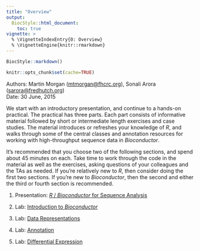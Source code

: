 ```yaml
---
title: "Overview"
output:
  BiocStyle::html_document:
    toc: true
vignette: >
  % \VignetteIndexEntry{0: Overview}
  % \VignetteEngine{knitr::rmarkdown}
---
```


```r
BiocStyle::markdown()
```

```r
knitr::opts_chunk$set(cache=TRUE)
```

Authors: Martin Morgan (<a
  href="mailto:mtmorgan@fhcrc.org">mtmorgan@fhcrc.org</a>), Sonali
  Arora (<a
  href="mailto:sarora@fredhutch.org">sarora@fredhutch.org</a>)<br />
Date: 30 June, 2015

We start with an introductory presentation, and continue to a hands-on
practical.  The practical has three parts. Each part consists of
informative material followed by short or intermediate length
exercises and case studies. The material introduces or refreshes your
knowledge of _R_, and walks through some of the central classes and
annotation resources for working with high-throughput sequence data in
_Bioconductor_.

It's recommended that you choose two of the following sections, and
spend about 45 minutes on each. Take time to work through the code in
the material as well as the exercises, asking questions of your
colleagues and the TAs as needed. If you're relatively new to _R_,
then consider doing the first two sections. If you're new to
_Bioconductor_, then the second and either the third or fourth section
is recommended.

1. Presentation:
   [_R_ / _Bioconductor_ for Sequence Analysis](L1-rbioc-for-sequencing.pdf)

2. Lab: [Introduction to _Bioconductor_](L2-bioc-intro.html)

3. Lab: [Data Representations](L3-data-representation.html)

4. Lab: [Annotation](L4-annotation.html)

5. Lab: [Differential Expression](L5-differential-expression.html)
